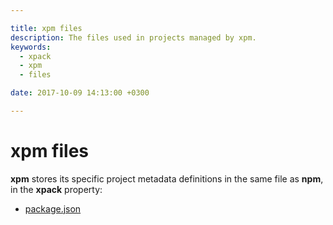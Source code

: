 ```yaml
---

title: xpm files
description: The files used in projects managed by xpm.
keywords:
  - xpack
  - xpm
  - files

date: 2017-10-09 14:13:00 +0300

---
```


# xpm files

**xpm** stores its specific project metadata definitions
in the same file as **npm**, in the **xpack** property:

- [package.json](/docs/guide/files/package.json/)
